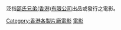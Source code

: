 泛指[[邵氏兄弟(香港)有限公司|邵氏兄弟(香港)有限公司]]出品或發行之電影。

[[Category:香港各製片廠電影|Category:香港各製片廠電影]]
[[Category:邵氏兄弟|電影]]